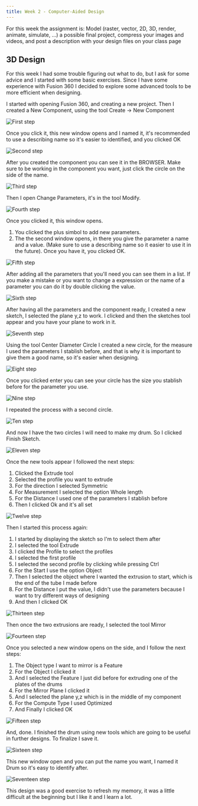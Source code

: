 ```yaml
---
title: Week 2 - Computer-Aided Design
---
```


For this week the assignment is:
Model (raster, vector, 2D, 3D, render, animate, simulate, ...) a possible final project, compress your images and videos, and post a description with your design files on your class page

## 3D Design

For this week I had some trouble figuring out what to do, but I ask for some advice and I started with some basic exercises.
Since I have some experience with Fusion 360 I decided to explore some advanced tools to be more efficient when designing.

I started with opening Fusion 360, and creating a new project. Then I created a New Component, using the tool Create -> New Component

![First step](./week-02/step_1.png)

Once you click it, this new window opens and I named it, it's recommended to use a describing name so it's easier to identified, and you clicked OK

![Second step](./week-02/step_2.png)

After you created the component you can see it in the BROWSER. Make sure to be working in the component you want, just click the circle on the side of the name.

![Third step](./week-02/step_3.png)

Then I open Change Parameters, it's in the tool Modify.

![Fourth step](./week-02/step_4.png)

Once you clicked it, this window opens. 
1. You clicked the plus simbol to add new parameters.
2. The the second window opens, in there you give the parameter a name and a value. (Make sure to use a describing name so it easier to use it in the future). Once you have it, you clicked OK.

![Fifth step](./week-02/step_5.png)

After adding all the parameters that you'll need you can see them in a list. If you make a mistake or you want to change a expression or the name of a parameter you can do it by double clicking the value.

![Sixth step](./week-02/step_6.png)

After having all the parameters and the component ready, I created a new sketch, I selected the plane y,z to work. I clicked and then the sketches tool appear and you have your plane to work in it.

![Seventh step](./week-02/step_7.png)

Using the tool Center Diameter Circle I created a new circle, for the measure I used the parameters I stablish before, and that is why it is important to give them a good name, so it's easier when designing. 

![Eight step](./week-02/step_8.png)

Once you clicked enter you can see your circle has the size you stablish before for the parameter you use. 

![Nine step](./week-02/step_9.png)

I repeated the process with a second circle.

![Ten step](./week-02/step_10.png)

And now I have the two circles I will need to make my drum. So I clicked Finish Sketch.

![Eleven step](./week-02/step_11.png)

Once the new tools appear I followed the next steps:
1. Clicked the Extrude tool
2. Selected the profile you want to extrude
3. For the direction I selected Symmetric 
4. For Measurement I selected the option Whole length
5. For the Distance I used one of the parameters I stablish before
6. Then I clicked Ok and it's all set

![Twelve step](./week-02/step_12.png)

Then I started this process again:
1. I started by displaying the sketch so I'm to select them after
2. I selected the tool Extrude
3. I clicked the Profile to select the profiles
4. I selected the first profile
5. I selected the second profile by clicking while pressing Ctrl
6. For the Start I use the option Object
7. Then I selected the object where I wanted the extrusion to start, which is the end of the tube I made before
8. For the Distance I put the value, I didn't use the parameters because I want to try different ways of designing
9. And then I clicked OK

![Thirteen step](./week-02/step_13.png)

Then once the two extrusions are ready, I selected the tool Mirror

![Fourteen step](./week-02/step_14.png)

Once you selected a new window opens on the side, and I follow the next steps:
1. The Object type I want to mirror is a Feature
2. For the Object I clicked it
3. And I selected the Feature I just did before for extruding one of the plates of the drums
4. For the Mirror Plane I clicked it 
5. And I selected the plane y,z which is in the middle of my component
6. For the Compute Type I used Optimized
7. And Finally I clicked OK

![Fifteen step](./week-02/step_15.png)

And, done. I finished the drum using new tools which are going to be useful in further designs. To finalize I save it.

![Sixteen step](./week-02/step_16.png)

This new window open and you can put the name you want, I named it Drum so it's easy to identify after.

![Seventeen step](./week-02/step_17.png)

This design was a good exercise to refresh my memory, it was a little difficult at the beginning but I like it and I learn a lot. 
